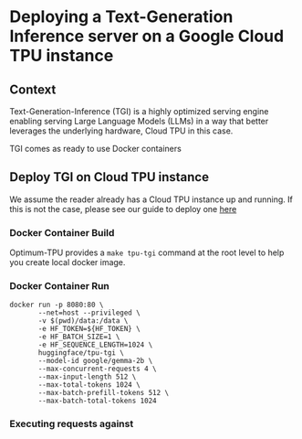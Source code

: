 # Deploying a Text-Generation Inference server on a Google Cloud TPU instance

## Context

Text-Generation-Inference (TGI) is a highly optimized serving engine enabling serving Large Language Models (LLMs) in a way
that better leverages the underlying hardware, Cloud TPU in this case.

TGI comes as ready to use Docker containers

## Deploy TGI on Cloud TPU instance

We assume the reader already has a Cloud TPU instance up and running.
If this is not the case, please see our guide to deploy one [here](./deploy.mdx)

### Docker Container Build

Optimum-TPU provides a `make tpu-tgi` command at the root level to help you create local docker image.

### Docker Container Run

```
docker run -p 8080:80 \
       --net=host --privileged \
       -v $(pwd)/data:/data \
       -e HF_TOKEN=${HF_TOKEN} \
       -e HF_BATCH_SIZE=1 \
       -e HF_SEQUENCE_LENGTH=1024 \
       huggingface/tpu-tgi \
       --model-id google/gemma-2b \
       --max-concurrent-requests 4 \
       --max-input-length 512 \
       --max-total-tokens 1024 \
       --max-batch-prefill-tokens 512 \
       --max-batch-total-tokens 1024
```

### Executing requests against
